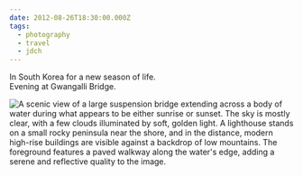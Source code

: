 ```yaml
---
date: 2012-08-26T18:30:00.000Z
tags:
  - photography
  - travel
  - jdch
---
```

In South Korea for a new season of life.<br/>
Evening at Gwangalli Bridge.

![A scenic view of a large suspension bridge extending across a body of water during what appears to be either sunrise or sunset. The sky is mostly clear, with a few clouds illuminated by soft, golden light. A lighthouse stands on a small rocky peninsula near the shore, and in the distance, modern high-rise buildings are visible against a backdrop of low mountains. The foreground features a paved walkway along the water's edge, adding a serene and reflective quality to the image.](../../assets/photos/20120826-IMG_1698.jpg)
